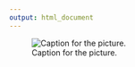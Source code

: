 ---
output: html_document
---

![Caption for the picture.](C:\Users\syeds\Downloads\bestie.jpg)
